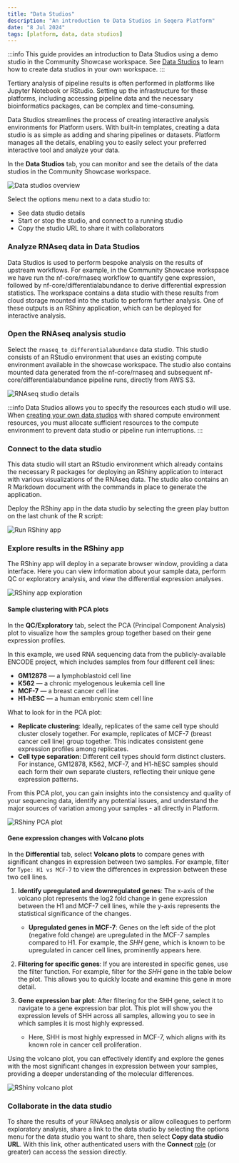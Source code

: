 ```yaml
---
title: "Data Studios"
description: "An introduction to Data Studios in Seqera Platform"
date: "8 Jul 2024"
tags: [platform, data, data studios]
---
```



:::info
This guide provides an introduction to Data Studios using a demo studio in the Community Showcase workspace. See [Data Studios](../../data/data-studios.mdx) to learn how to create data studios in your own workspace. 
:::

Tertiary analysis of pipeline results is often performed in platforms like Jupyter Notebook or RStudio. Setting up the infrastructure for these platforms, including accessing pipeline data and the necessary bioinformatics packages, can be complex and time-consuming.

Data Studios streamlines the process of creating interactive analysis environments for Platform users. With built-in templates, creating a data studio is as simple as adding and sharing pipelines or datasets. Platform manages all the details, enabling you to easily select your preferred interactive tool and analyze your data.

In the **Data Studios** tab, you can monitor and see the details of the data studios in the Community Showcase workspace.

![Data studios overview](./assets/data-studios-overview.png)

Select the options menu next to a data studio to:
- See data studio details
- Start or stop the studio, and connect to a running studio
- Copy the studio URL to share it with collaborators

### Analyze RNAseq data in Data Studios

Data Studios is used to perform bespoke analysis on the results of upstream workflows. For example, in the Community Showcase workspace we have run the nf-core/rnaseq workflow to quantify gene expression, followed by nf-core/differentialabundance to derive differential expression statistics. The workspace contains a data studio with these results from cloud storage mounted into the studio to perform further analysis. One of these outputs is an RShiny application, which can be deployed for interactive analysis.

### Open the RNAseq analysis studio 

Select the `rnaseq_to_differentialabundance` data studio. This studio consists of an RStudio environment that uses an existing compute environment available in the showcase workspace. The studio also contains mounted data generated from the nf-core/rnaseq and subsequent nf-core/differentialabundance pipeline runs, directly from AWS S3. 

![RNAseq studio details](assets/rnaseq-diffab-studio-details.gif)

:::info
Data Studios allows you to specify the resources each studio will use. When [creating your own data studios](../../data/data-studios.mdx) with shared compute environment resources, you must allocate sufficient resources to the compute environment to prevent data studio or pipeline run interruptions. 
:::

### Connect to the data studio

This data studio will start an RStudio environment which already contains the necessary R packages for deploying an RShiny application to interact with various visualizations of the RNAseq data. The studio also contains an R Markdown document with the commands in place to generate the application.

Deploy the RShiny app in the data studio by selecting the green play button on the last chunk of the R script:

![Run RShiny app](./assets/rnaseq-diffab-run-rshiny-app.png)

### Explore results in the RShiny app

The RShiny app will deploy in a separate browser window, providing a data interface. Here you can view information about your sample data, perform QC or exploratory analysis, and view the differential expression analyses.

![RShiny app exploration](assets/rnaseq-diffab-rshiny-app-explore.gif)

#### Sample clustering with PCA plots

In the **QC/Exploratory** tab, select the PCA (Principal Component Analysis) plot to visualize how the samples group together based on their gene expression profiles.

In this example, we used RNA sequencing data from the publicly-available ENCODE project, which includes samples from four different cell lines: 

- **GM12878** — a lymphoblastoid cell line
- **K562** — a chronic myelogenous leukemia cell line
- **MCF-7** — a breast cancer cell line
- **H1-hESC** — a human embryonic stem cell line

What to look for in the PCA plot:

- **Replicate clustering**: Ideally, replicates of the same cell type should cluster closely together. For example, replicates of MCF-7 (breast cancer cell line) group together. This indicates consistent gene expression profiles among replicates.
- **Cell type separation**: Different cell types should form distinct clusters. For instance, GM12878, K562, MCF-7, and H1-hESC samples should each form their own separate clusters, reflecting their unique gene expression patterns.

From this PCA plot, you can gain insights into the consistency and quality of your sequencing data, identify any potential issues, and understand the major sources of variation among your samples - all directly in Platform.

![RShiny PCA plot](assets/rnaseq-diffab-rshiny-pca-plot.gif)

#### Gene expression changes with Volcano plots 

In the **Differential** tab, select **Volcano plots** to compare genes with significant changes in expression between two samples. For example, filter for `Type: H1 vs MCF-7` to view the differences in expression between these two cell lines.

1. **Identify upregulated and downregulated genes**: The x-axis of the volcano plot represents the log2 fold change in gene expression between the H1 and MCF-7 cell lines, while the y-axis represents the statistical significance of the changes.

    - **Upregulated genes in MCF-7**: Genes on the left side of the plot (negative fold change) are upregulated in the MCF-7 samples compared to H1. For example, the _SHH_ gene, which is known to be upregulated in cancer cell lines, prominently appears here.

2. **Filtering for specific genes**: If you are interested in specific genes, use the filter function. For example, filter for the _SHH_ gene in the table below the plot. This allows you to quickly locate and examine this gene in more detail.

3. **Gene expression bar plot**: After filtering for the SHH gene, select it to navigate to a gene expression bar plot. This plot will show you the expression levels of SHH across all samples, allowing you to see in which samples it is most highly expressed.

    - Here, SHH is most highly expressed in MCF-7, which aligns with its known role in cancer cell proliferation.

Using the volcano plot, you can effectively identify and explore the genes with the most significant changes in expression between your samples, providing a deeper understanding of the molecular differences.

![RShiny volcano plot](assets/rnaseq-diffab-rshiny-volcano-plot.gif)

### Collaborate in the data studio

To share the results of your RNAseq analysis or allow colleagues to perform exploratory analysis, share a link to the data studio by selecting the options menu for the data studio you want to share, then select **Copy data studio URL**. With this link, other authenticated users with the **Connect** [role](../../orgs-and-teams/roles.mdx) (or greater) can access the session directly.
